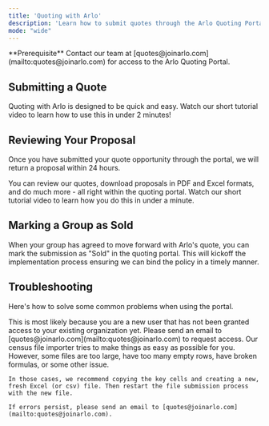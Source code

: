 ```yaml
---
title: 'Quoting with Arlo'
description: 'Learn how to submit quotes through the Arlo Quoting Portal'
mode: "wide"
---
```


<Info>
  **Prerequisite** Contact our team at [quotes@joinarlo.com](mailto:quotes@joinarlo.com) for access to the Arlo Quoting Portal.
</Info>


## Submitting a Quote 
Quoting with Arlo is designed to be quick and easy. Watch our short tutorial video to learn how to use this in under 2 minutes!


## Reviewing Your Proposal
Once you have submitted your quote opportunity through the portal, we will return a proposal within 24 hours.

You can review our quotes, download proposals in PDF and Excel formats, and do much more - all right within the quoting portal. Watch our short tutorial video to learn how you do this in under a minute.


## Marking a Group as Sold
When your group has agreed to move forward with Arlo's quote, you can mark the submission as "Sold" in the quoting portal. This will kickoff the implementation process ensuring we can bind the policy in a timely manner.


## Troubleshooting

Here's how to solve some common problems when using the portal.

<AccordionGroup>
  <Accordion title="I can't see any submissions">
    This is most likely because you are a new user that has not been granted access to your existing organization yet. Please send an email to [quotes@joinarlo.com](mailto:quotes@joinarlo.com) to request access.
  </Accordion>
  <Accordion title="The census file importer is not allowing me to submit my census">
    Our census file importer tries to make things as easy as possible for you. However, some files are too large, have too many empty rows, have broken formulas, or some other issue.
    
    In those cases, we recommend copying the key cells and creating a new, fresh Excel (or csv) file. Then restart the file submission process with the new file.

    If errors persist, please send an email to [quotes@joinarlo.com](mailto:quotes@joinarlo.com).
  </Accordion>
</AccordionGroup>
